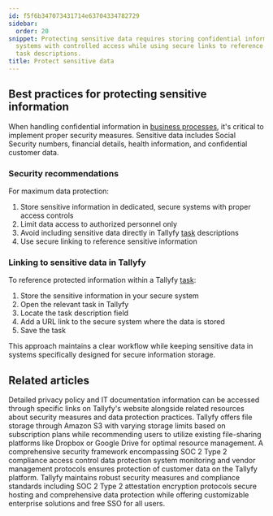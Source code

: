 ```yaml
---
id: f5f6b347073431714e63704334782729
sidebar:
  order: 20
snippet: Protecting sensitive data requires storing confidential information in secure
  systems with controlled access while using secure links to reference the data within
  task descriptions.
title: Protect sensitive data
---
```


## Best practices for protecting sensitive information

When handling confidential information in [business processes](/products/pro/tracking-and-tasks/processes/), it's critical to implement proper security measures. Sensitive data includes Social Security numbers, financial details, health information, and confidential customer data.

### Security recommendations

For maximum data protection:

1. Store sensitive information in dedicated, secure systems with proper access controls
2. Limit data access to authorized personnel only
3. Avoid including sensitive data directly in Tallyfy [task](/products/pro/tracking-and-tasks/tasks/) descriptions
4. Use secure linking to reference sensitive information

### Linking to sensitive data in Tallyfy

To reference protected information within a Tallyfy [task](/products/pro/tracking-and-tasks/tasks/):

1. Store the sensitive information in your secure system
2. Open the relevant task in Tallyfy
3. Locate the task description field
4. Add a URL link to the secure system where the data is stored
5. Save the task

This approach maintains a clear workflow while keeping sensitive data in systems specifically designed for secure information storage.


## Related articles
<CardGrid>
<LinkTitleCard header="<b>Terms Legals > Tallyfy's privacy policy</b>" href="/products/pro/miscellaneous/terms-legals/where-can-i-find-tallyfys-privacy-policy/" > Detailed privacy policy and IT documentation information can be accessed through specific links on Tallyfy's website alongside related resources about security measures and data protection practices. </LinkTitleCard>
<LinkTitleCard header="<b>Miscellaneous > File storage security</b>" href="/products/pro/miscellaneous/how-does-file-storage-work-in-tallyfy/" > Tallyfy offers file storage through Amazon S3 with varying storage limits based on subscription plans while recommending users to utilize existing file-sharing platforms like Dropbox or Google Drive for optimal resource management. </LinkTitleCard>
<LinkTitleCard header="<b>Pro > Compliance</b>" href="/products/pro/compliance/" > A comprehensive security framework encompassing SOC 2 Type 2 compliance access control data protection system monitoring and vendor management protocols ensures protection of customer data on the Tallyfy platform. </LinkTitleCard>
<LinkTitleCard header="<b>Miscellaneous > Terms & legals</b>" href="/products/pro/miscellaneous/terms-legals/" > Tallyfy maintains robust security measures and compliance standards including SOC 2 Type 2 attestation encryption protocols secure hosting and comprehensive data protection while offering customizable enterprise solutions and free SSO for all users. </LinkTitleCard>
</CardGrid>